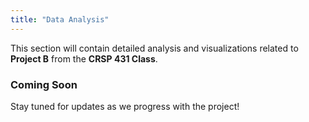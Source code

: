 ```yaml
---
title: "Data Analysis"
---
```


This section will contain detailed analysis and visualizations related to **Project B** from the **CRSP 431 Class**.

### Coming Soon

Stay tuned for updates as we progress with the project!
